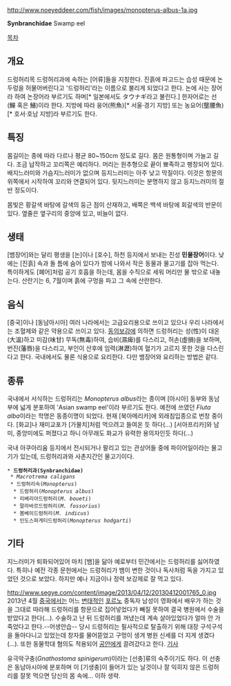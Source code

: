 http://www.noeyeddeer.com/fish/images/monopterus-albus-1a.jpg

'''Synbranchidae'''
Swamp eel

[[목차]]

== 개요 ==
드렁허리목 드렁허리과에 속하는 [어류]들을 지칭한다. 진흙에 파고드는 습성 때문에 논두렁을 허물어버린다고 '드렁허리'라는 이름으로 불리게 되었다고 한다. 논에 사는 장어라 하여 논장어라 부르기도 하며[* 일본에서도 タウナギ라고 불린다.] 한자어로는 선(鱓 혹은 鱔)이라 한다. 지방에 따라 웅어(熊魚)[* 서울·경기 지방] 또는 농요어(壟腰魚)[* 호서·호남 지방]라 부르기도 한다.

== 특징 == 
몸길이는 종에 따라 다르나 평균 80~150cm 정도로 길다. 몸은 원통형이며 가늘고 길다. 조금 납작하고 꼬리쪽은 예리하다. 머리는 원추형으로 끝이 뾰족하고 팽창되어 있다. 배지느러미와 가슴지느러미가 없으며 등지느러미는 아주 낮고 막질이다. 이것은 항문의 위쪽에서 시작하여 꼬리와 연결되어 있다. 뒷지느러미는 분명하지 않고 등지느러미의 절반 정도이다.

몸빛은 황갈색 바탕에 갈색의 둥근 점이 산재하고, 배쪽은 백색 바탕에 회갈색의 반문이 있다. 옆줄은 옆구리의 중앙에 있고, 비늘이 없다. 

== 생태 ==
[뱀장어]와는 달리 평생을 [논]이나 [호수], 하천 등지에서 보내는 진성 '''민물장어'''이다. 낮에는 [진흙] 속과 돌 틈에 숨어 있다가 밤에 나와서 작은 동물과 물고기를 잡아 먹는다. 특이하게도 [폐어]처럼 공기 호흡을 하는데, 몸을 수직으로 세워 머리만 물 밖으로 내놓는다. 산란기는 6, 7월이며 흙에 구멍을 파고 그 속에 산란한다.

== 음식 ==
[중국]이나 [동남아시아] 여러 나라에서는 고급요리용으로 쓰이고 있으나 우리 나라에서는 조혈제와 같은 약용으로 쓰이고 있다. [[동의보감]]에 의하면 드렁허리는 성(性)이 대온(大溫)하고 미감(味甘) 무독(無毒)하여, 습비(濕痺)를 다스리고, 허손(虛損)을 보하며, 번진(藩唇)을 다스리고, 부인이 산후에 임력(淋瀝)하여 혈기가 고르지 못한 것을 다스린다고 한다. 국내에서도 물론 식용으로 요리한다. 다만 뱀장어와 요리하는 방법은 같다. 

== 종류 ==
국내에서 서식하는 드렁허리는 ''Monopterus albus''라는 종이며 [아시아] 동부와 동남부에 넓게 분포하여 'Asian swamp eel'이라 부르기도 한다. 예전에 쓰였던 ''Fluta alba''이라는 학명은 동종이명이 되었다. 현재 [북아메리카]에 외래침입종으로 번창 중이다. [화교]나 재미교포가 [가물치]처럼 먹으려고 들여온 듯 하다(...) [서아프리카]와 남미, 중앙미에도 퍼졌다고 하니 아무래도 화교가 유력한 용의자인듯 하다(...)

국내 아쿠아리움 등지에서 전시되거나 팔리고 있는 관상어들 중에 파이어일이라는 물고기가 있는데, 드렁허리과와 사촌지간인 물고기이다. 

 * '''드렁허리과(Synbranchidae)'''
  * ''Macrotrema caligans''
  * 드렁허리속(''Monopterus'')
   * 드렁허리(''Monopterus albus'')
   * 리베리아드렁허리(''M. boueti'')
   * 말라바르드렁허리(''M. fossorius'')
   * 봄베이드렁허리(''M. indicus'')
   * 인도스파게티드렁허리(''Monopterus hodgarti'')

== 기타 ==
지느러미가 퇴화되어있어 마치 [뱀]을 닮아 예로부터 민간에서는 드렁허리를 싫어하였다. 특히나 예전 각종 문헌에서는 드렁허리가 뱀이 변한 것이나 독사처럼 독을 가지고 있었던 것으로 보았다. 하지만 예나 지금이나 정력 보강제로 잘 먹고 있다.

http://www.segye.com/content/image/2013/04/12/20130412001765_0.jpg
2013년 4월 [[중국]]에서는 어느 [[변태]]적인 [[포르노]] 중독자 남성이 영화에서 배우가 하는 것을 그대로 따라해 드렁허리를 항문으로 집어넣었다가 빼질 못하여 결국 병원에서 수술을 받았다고 한다(...). 수술하고 난 뒤 드렁허리를 꺼냈는데 계속 살아있었다가 얼마 안 가 죽었다고 한다.--어생안습-- 당시 드렁허리는 필사적으로 탈출하기 위해 대장 구석구석을 돌아다니고 있었는데 창자를 물어뜯었고 구멍이 생겨 병원 신세를 더 지게 생겼다(...). 또한 동물학대 혐의도 적용되어 [[공안]]에게 끌려갔다고 한다. [http://news.naver.com/main/read.nhn?mode=LSD&mid=sec&sid1=004&oid=421&aid=0000243096 기사]

유극악구충(''Gnathostoma spinigerum'')이라는 [선충]류의 숙주이기도 하다. 이 선충은 동남아시아에 분포하며 이 [기생충]이 들어가 있는 날것이나 잘 익히지 않은 드렁허리를 잘못 먹으면 당신의 몸 속에... 이하 생략.
